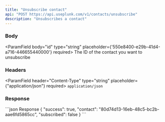 ```yaml
---
title: "Unsubscribe contact"
api: "POST https://api.useplunk.com/v1/contacts/unsubscribe"
description: "Unsubscribes a contact"
---
```



### Body
<ParamField body="id" type="string" placeholder={'550e8400-e29b-41d4-a716-446655440000'} required>
    The ID of the contact you want to unsubscribe
</ParamField>

### Headers
<ParamField header="Content-Type" type="string" placeholder={"application/json"} required>
    `application/json`
</ParamField>

### Response
<ResponseExample>
    ```json Response
    {
        "success": true,
        "contact": "80d74d13-16eb-48c5-bc2b-aae6fd5865cc",
        "subscribed": false
    }
    ```
</ResponseExample>